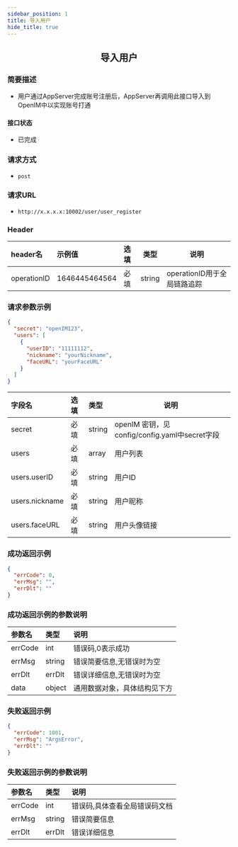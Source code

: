 ```yaml
---
sidebar_position: 1
title: 导入用户
hide_title: true
---
```


<center>

## 导入用户

</center>

### 简要描述
- 用户通过AppServer完成账号注册后，AppServer再调用此接口导入到OpenIM中以实现账号打通
#### 接口状态
- 已完成
### 请求方式
- `post` 
### 请求URL
- `http://x.x.x.x:10002/user/user_register` 


### Header
|header名|示例值|选填|类型|说明|
|:----    |:-------    |:--- |---|------      |
|operationID|1646445464564|必填|string|operationID用于全局链路追踪|


### 请求参数示例


```json
{
  "secret": "openIM123",
  "users": [
    {
      "userID": "11111112",
      "nickname": "yourNickname",
      "faceURL": "yourFaceURL"
    }
  ]
}
```
|字段名|选填|类型|说明|
|:----    |:-------    |:--- |---|
|secret|必填|string|openIM 密钥，见config/config.yaml中secret字段|
|users|必填|array|用户列表|
|users.userID|必填|string|用户ID|
|users.nickname|必填|string|用户昵称|
|users.faceURL|必填|string|用户头像链接|
### 成功返回示例


```json
{
  "errCode": 0,
  "errMsg": "",
  "errDlt": ""
}
```
### 成功返回示例的参数说明


|参数名|类型|说明|
|:----    |:-------    |:--- |
|errCode|int|错误码,0表示成功|
|errMsg|string|错误简要信息,无错误时为空|
|errDlt|errDlt|错误详细信息,无错误时为空|
|data|object|通用数据对象，具体结构见下方|
### 失败返回示例


```json
{
  "errCode": 1001,
  "errMsg": "ArgsError",
  "errDlt": ""
}
```
### 失败返回示例的参数说明


|参数名|类型|说明|
|:----    |:-------    |:--- |
|errCode|int|错误码,具体查看全局错误码文档|
|errMsg|string|错误简要信息|
|errDlt|errDlt|错误详细信息|
